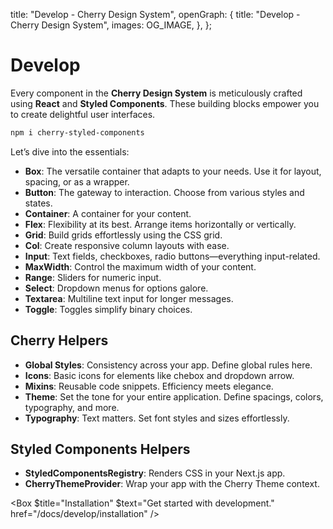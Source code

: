 
  title: "Develop - Cherry Design System",
  openGraph: {
    title: "Develop - Cherry Design System",
    images: OG_IMAGE,
  },
};

# Develop

Every component in the **Cherry Design System** is meticulously crafted using **React** and **Styled Components**. These building blocks empower you to create delightful user interfaces. 

```bash
npm i cherry-styled-components
```

Let’s dive into the essentials:

-   **Box**: The versatile container that adapts to your needs. Use it for layout, spacing, or as a wrapper.
-   **Button**: The gateway to interaction. Choose from various styles and states.
-   **Container**: A container for your content.
-   **Flex**: Flexibility at its best. Arrange items horizontally or vertically.
-   **Grid**: Build grids effortlessly using the CSS grid.
-   **Col**: Create responsive column layouts with ease.
-   **Input**: Text fields, checkboxes, radio buttons—everything input-related.
-   **MaxWidth**: Control the maximum width of your content.
-   **Range**: Sliders for numeric input.
-   **Select**: Dropdown menus for options galore.
-   **Textarea**: Multiline text input for longer messages.
-   **Toggle**: Toggles simplify binary choices.

## Cherry Helpers

-   **Global Styles**: Consistency across your app. Define global rules here.
-   **Icons**: Basic icons for elements like chebox and dropdown arrow.
-   **Mixins**: Reusable code snippets. Efficiency meets elegance.
-   **Theme**: Set the tone for your entire application. Define spacings, colors, typography, and more.
-   **Typography**: Text matters. Set font styles and sizes effortlessly.

## Styled Components Helpers

-   **StyledComponentsRegistry**: Renders CSS in your Next.js app.
-   **CherryThemeProvider**: Wrap your app with the Cherry Theme context.

<Box
  $title="Installation"
  $text="Get started with development."
  href="/docs/develop/installation"
/>
